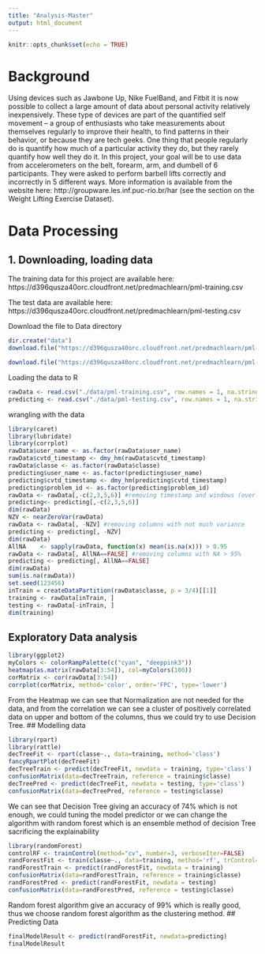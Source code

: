 ```yaml
---
title: "Analysis-Master"
output: html_document
---
```


```r
knitr::opts_chunk$set(echo = TRUE)
```

# Background
Using devices such as Jawbone Up, Nike FuelBand, and Fitbit it is now possible to collect a large amount of data about personal activity relatively inexpensively. These type of devices are part of the quantified self movement – a group of enthusiasts who take measurements about themselves regularly to improve their health, to find patterns in their behavior, or because they are tech geeks. One thing that people regularly do is quantify how much of a particular activity they do, but they rarely quantify how well they do it. In this project, your goal will be to use data from accelerometers on the belt, forearm, arm, and dumbell of 6 participants. They were asked to perform barbell lifts correctly and incorrectly in 5 different ways. More information is available from the website here: http://groupware.les.inf.puc-rio.br/har (see the section on the Weight Lifting Exercise Dataset). 

# Data Processing

## 1. Downloading, loading data
The training data for this project are available here: 
https://d396qusza40orc.cloudfront.net/predmachlearn/pml-training.csv

The test data are available here:
https://d396qusza40orc.cloudfront.net/predmachlearn/pml-testing.csv

Download the file to Data directory

```r
dir.create("data")
download.file("https://d396qusza40orc.cloudfront.net/predmachlearn/pml-training.csv", destfile = "./data/pml-training.csv")

download.file("https://d396qusza40orc.cloudfront.net/predmachlearn/pml-testing.csv", destfile = "./data/pml-testing.csv")

```
Loading the data to R
```r
rawData <- read.csv("./data/pml-training.csv", row.names = 1, na.strings = c("", "NA", "#DIV/0!"))
predicting <- read.csv("./data/pml-testing.csv", row.names = 1, na.strings = c("", "NA", "#DIV/0!"))
```
wrangling with the data
```r
library(caret)
library(lubridate)
library(corrplot)
rawData$user_name <- as.factor(rawData$user_name)
rawData$cvtd_timestamp <- dmy_hm(rawData$cvtd_timestamp)
rawData$classe <- as.factor(rawData$classe)
predicting$user_name <- as.factor(predicting$user_name)
predicting$cvtd_timestamp <- dmy_hm(predicting$cvtd_timestamp)
predicting$problem_id <- as.factor(predicting$problem_id)
rawData <- rawData[,-c(2,3,5,6)] #removing timestamp and windows (overlapping info)
predicting<- predicting[,-c(2,3,5,6)]
dim(rawData)
NZV <- nearZeroVar(rawData) 
rawData <- rawData[, -NZV] #removing columns with not much variance
predicting <- predicting[, -NZV]
dim(rawData)
AllNA    <- sapply(rawData, function(x) mean(is.na(x))) > 0.95
rawData <- rawData[, AllNA==FALSE] #removing columns with NA > 95%
predicting <- predicting[, AllNA==FALSE]
dim(rawData)
sum(is.na(rawData))
set.seed(123456)
inTrain = createDataPartition(rawData$classe, p = 3/4)[[1]]
training <- rawData[inTrain, ]
testing <- rawData[-inTrain, ]
dim(training)
```
## Exploratory Data analysis
```r
library(ggplot2)
myColors <- colorRampPalette(c("cyan", "deeppink3")) 
heatmap(as.matrix(rawData[3:54]), col=myColors(100))
corMatrix <- cor(rawData[3:54])
corrplot(corMatrix, method='color', order='FPC', type='lower')
```
From the Heatmap we can see that Normalization are not needed for the data, and from the correlation we can see a cluster of positively correlated data on upper and bottom of the columns, thus we could try to use Decision Tree.
## Modelling data
```r
library(rpart)
library(rattle)
decTreeFit <- rpart(classe~., data=training, method='class')
fancyRpartPlot(decTreeFit)
decTreeTrain <- predict(decTreeFit, newdata = training, type='class')
confusionMatrix(data=decTreeTrain, reference = training$classe)
decTreePred <- predict(decTreeFit, newdata = testing, type='class')
confusionMatrix(data=decTreePred, reference = testing$classe)
```
We can see that Decision Tree giving an accuracy of 74% which is not enough, we could tuning the model predictor or we can change the algorithm with random forest which is an ensemble method of decision Tree sacrificing the explainability
```r
library(randomForest)
controlRF <- trainControl(method="cv", number=3, verboseIter=FALSE)
randForestFit <- train(classe~., data=training, method='rf', trControl=controlRF)
randForestTrain <- predict(randForestFit, newdata = training)
confusionMatrix(data=randForestTrain, reference = training$classe)
randForestPred <- predict(randForestFit, newdata = testing)
confusionMatrix(data=randForestPred, reference = testing$classe)
```
Random forest algorithm give an accuracy of 99% which is really good, thus we choose random forest algorithm as the clustering method.
## Predicting Data
```r
finalModelResult <- predict(randForestFit, newdata=predicting)
finalModelResult
```